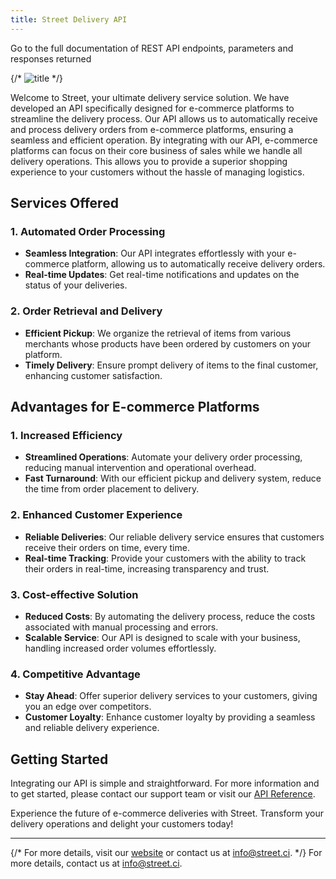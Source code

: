 ```yaml
---
title: Street Delivery API
---
```


<Card title="API Reference" icon="link" href="/api-reference">
  Go to the full documentation of REST API endpoints, parameters and responses returned
</Card>

{/* ![title](/images/street.jpeg) */}

Welcome to Street, your ultimate delivery service solution. We have developed an API specifically designed for e-commerce platforms to streamline the delivery process. Our API allows us to automatically receive and process delivery orders from e-commerce platforms, ensuring a seamless and efficient operation. By integrating with our API, e-commerce platforms can focus on their core business of sales while we handle all delivery operations. This allows you to provide a superior shopping experience to your customers without the hassle of managing logistics.

## Services Offered

### 1. Automated Order Processing
- **Seamless Integration**: Our API integrates effortlessly with your e-commerce platform, allowing us to automatically receive delivery orders.
- **Real-time Updates**: Get real-time notifications and updates on the status of your deliveries.

### 2. Order Retrieval and Delivery
- **Efficient Pickup**: We organize the retrieval of items from various merchants whose products have been ordered by customers on your platform.
- **Timely Delivery**: Ensure prompt delivery of items to the final customer, enhancing customer satisfaction.

## Advantages for E-commerce Platforms

### 1. Increased Efficiency
- **Streamlined Operations**: Automate your delivery order processing, reducing manual intervention and operational overhead.
- **Fast Turnaround**: With our efficient pickup and delivery system, reduce the time from order placement to delivery.

### 2. Enhanced Customer Experience
- **Reliable Deliveries**: Our reliable delivery service ensures that customers receive their orders on time, every time.
- **Real-time Tracking**: Provide your customers with the ability to track their orders in real-time, increasing transparency and trust.

### 3. Cost-effective Solution
- **Reduced Costs**: By automating the delivery process, reduce the costs associated with manual processing and errors.
- **Scalable Service**: Our API is designed to scale with your business, handling increased order volumes effortlessly.

### 4. Competitive Advantage
- **Stay Ahead**: Offer superior delivery services to your customers, giving you an edge over competitors.
- **Customer Loyalty**: Enhance customer loyalty by providing a seamless and reliable delivery experience.

## Getting Started

Integrating our API is simple and straightforward. For more information and to get started, please contact our support team or visit our [API Reference](/api-reference).

Experience the future of e-commerce deliveries with Street. Transform your delivery operations and delight your customers today!

---

{/* For more details, visit our [website](https://street.ci) or contact us at [info@street.ci](mailto:info@street.ci). */}
For more details, contact us at [info@street.ci](mailto:info@street.ci).
